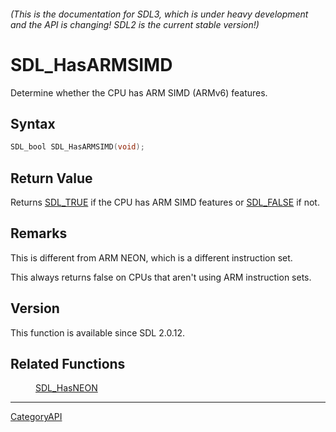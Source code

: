 ====== (This is the documentation for SDL3, which is under heavy development and the API is changing! SDL2 is the current stable version!) ======
= SDL_HasARMSIMD =

Determine whether the CPU has ARM SIMD (ARMv6) features.

== Syntax ==

<syntaxhighlight lang='c'>
SDL_bool SDL_HasARMSIMD(void);
</syntaxhighlight>

== Return Value ==

Returns [[SDL_TRUE]] if the CPU has ARM SIMD features or [[SDL_FALSE]] if
not.

== Remarks ==

This is different from ARM NEON, which is a different instruction set.

This always returns false on CPUs that aren't using ARM instruction sets.

== Version ==

This function is available since SDL 2.0.12.

== Related Functions ==

:[[SDL_HasNEON]]

----
[[CategoryAPI]]


